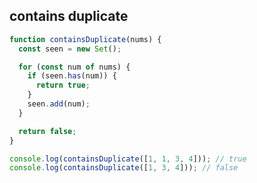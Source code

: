 
## contains duplicate

```js
function containsDuplicate(nums) {
  const seen = new Set();

  for (const num of nums) {
    if (seen.has(num)) {
      return true;
    }
    seen.add(num);
  }

  return false;
}

console.log(containsDuplicate([1, 1, 3, 4])); // true
console.log(containsDuplicate([1, 3, 4])); // false
```
